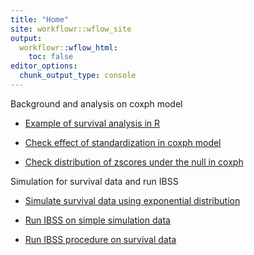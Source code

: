 ```yaml
---
title: "Home"
site: workflowr::wflow_site
output:
  workflowr::wflow_html:
    toc: false
editor_options:
  chunk_output_type: console
---
```


Background and analysis on coxph model

+ [Example of survival analysis in R](survival_example.html)

+ [Check effect of standardization in coxph model](check_coxph_fit.html)

+ [Check distribution of zscores under the null in coxph](null_model_zscore.html)


Simulation for survival data and run IBSS

+ [Simulate survival data using exponential distribution](sim_survival.html)

+ [Run IBSS on simple simulation data](run_ser_simple_dat.html)

+ [Run IBSS procedure on survival data](ser_survival.html)

